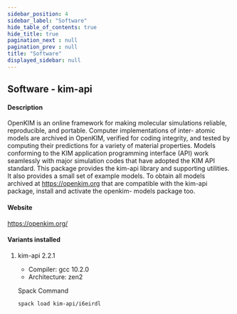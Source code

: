 ```yaml
---
sidebar_position: 4
sidebar_label: "Software"
hide_table_of_contents: true
hide_title: true
pagination_next : null
pagination_prev : null
title: "Software"
displayed_sidebar: null
---
```


## Software - kim-api


#### Description
OpenKIM is an online framework for making molecular simulations reliable, reproducible, and portable. Computer implementations of inter- atomic models are archived in OpenKIM, verified for coding integrity, and tested by computing their predictions for a variety of material properties. Models conforming to the KIM application programming interface (API) work seamlessly with major simulation codes that have adopted the KIM API standard. This package provides the kim-api library and supporting utilities. It also provides a small set of example models. To obtain all models archived at https://openkim.org that are compatible with the kim-api package, install and activate the openkim- models package too.

#### Website
https://openkim.org/

#### Variants installed

1. kim-api 2.2.1

    - Compiler: gcc 10.2.0
    - Architecture: zen2

    Spack Command
    ```bash
    spack load kim-api/i6eirdl
    ```
